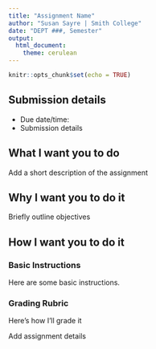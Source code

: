 ```yaml
---
title: "Assignment Name"
author: "Susan Sayre | Smith College"
date: "DEPT ###, Semester"
output: 
  html_document:
    theme: cerulean
---
```


```r
knitr::opts_chunk$set(echo = TRUE)
```

## Submission details

- Due date/time:
- Submission details

## **What** I want you to do

Add a short description of the assignment

## **Why** I want you to do it

Briefly outline objectives

## **How** I want you to do it {.tabset}

### Basic Instructions

Here are some basic instructions.

### Grading Rubric

Here's how I'll grade it

Add assignment details
